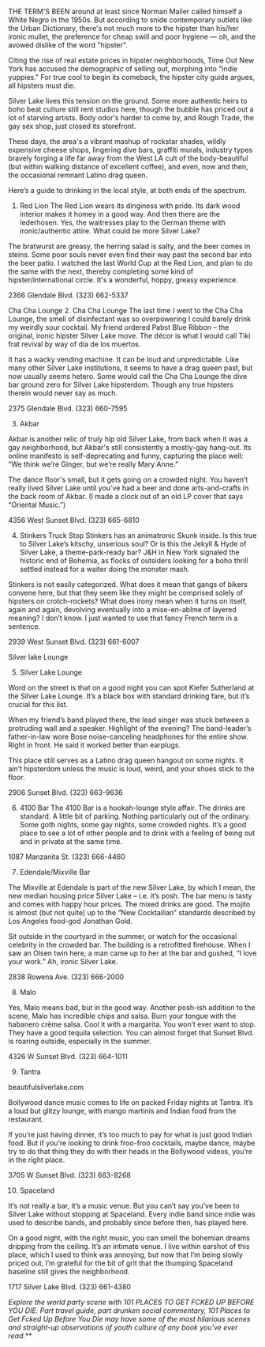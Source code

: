 THE TERM'S BEEN around at least since Norman Mailer called himself a White Negro in the 1950s. But according to snide contemporary outlets like the Urban Dictionary, there's not much more to the hipster than his/her ironic mullet, the preference for cheap swill and poor hygiene — oh, and the avowed dislike of the word "hipster".

Citing the rise of real estate prices in hipster neighborhoods, Time Out New York has accused the demographic of selling out, morphing into "indie yuppies."  For true cool to begin its comeback, the hipster city guide argues, all hipsters must die.

Silver Lake lives this tension on the ground. Some more authentic heirs to boho beat culture still rent studios here, though the bubble has priced out a lot of starving artists. Body odor's harder to come by, and Rough Trade, the gay sex shop, just closed its storefront.

These days, the area's a vibrant mashup of rockstar shades, wildly expensive cheese shops, lingering dive bars, graffiti murals, industry types bravely forging a life far away from the West LA cult of the body-beautiful (but within walking distance of excellent coffee), and even, now and then, the occasional remnant Latino drag queen.

Here’s a guide to drinking in the local style, at both ends of the spectrum.

1. Red Lion
 The Red Lion wears its dinginess with pride. Its dark wood interior makes it homey in a good way. And then there are the lederhosen. Yes, the waitresses play to the German theme with ironic/authentic attire. What could be more Silver Lake? 

The bratwurst are greasy, the herring salad is salty, and the beer comes in steins. Some poor souls never even find their way past the second bar into the beer patio. I watched the last World Cup at the Red Lion, and plan to do the same with the next, thereby completing some kind of hipster/international circle. It's a wonderful, hoppy, greasy experience.

2366 Glendale Blvd. (323) 662-5337

Cha Cha Lounge
2. Cha Cha Lounge
The last time I went to the Cha Cha Lounge, the smell of disinfectant was so overpowering I could barely drink my weirdly sour cocktail. My friend ordered Pabst Blue Ribbon – the original, ironic hipster Silver Lake move. The décor is what I would call Tiki frat revival by way of día de los muertos. 

It has a wacky vending machine. It can be loud and unpredictable. Like many other Silver Lake institutions, it seems to have a drag queen past, but now usually seems hetero. Some would call the Cha Cha Lounge the dive bar ground zero for Silver Lake hipsterdom. Though any true hipsters therein would never say as much.

2375 Glendale Blvd. (323) 660-7595

3. Akbar

Akbar is another relic of truly hip old Silver Lake, from back when it was a gay neighborhood, but Akbar's still consistently a mostly-gay hang-out. Its online manifesto is self-deprecating and funny, capturing the place well: “We think we’re Ginger, but we’re really Mary Anne.” 

The dance floor's small, but it gets going on a crowded night. You haven’t really lived Silver Lake until you've had a beer and done arts-and-crafts in the back room of Akbar. (I made a clock out of an old LP cover that says “Oriental Music.”)

4356 West Sunset Blvd. (323) 665-6810 

4. Stinkers Truck Stop
Stinkers has an animatronic Skunk inside. Is this true to Silver Lake’s kitschy, unserious soul? Or is this the Jekyll & Hyde of Silver Lake, a theme-park-ready bar? J&H in New York signaled the historic end of Bohemia, as flocks of outsiders looking for a boho thrill settled instead for a waiter doing the monster mash.

Stinkers is not easily categorized. What does it mean that gangs of bikers convene here, but that they seem like they might be comprised solely of hipsters on crotch-rockets? What does irony mean when it turns on itself, again and again, devolving eventually into a mise-en-abîme of layered meaning? I don’t know. I just wanted to use that fancy French term in a sentence.

2939 West Sunset Blvd. (323) 661-6007

Silver lake Lounge

5. Silver Lake Lounge

Word on the street is that on a good night you can spot Kiefer Sutherland at the Silver Lake Lounge. It’s a black box with standard drinking fare, but it’s crucial for this list. 

When my friend’s band played there, the lead singer was stuck between a protruding wall and a speaker. Highlight of the evening? The band-leader’s father-in-law wore Bose noise-canceling headphones for the entire show. Right in front. He said it worked better than earplugs. 

This place still serves as a Latino drag queen hangout on some nights. It ain’t hipsterdom unless the music is loud, weird, and your shoes stick to the floor.

2906 Sunset Blvd. (323) 663-9636

6.  4100 Bar
The 4100 Bar is a hookah-lounge style affair. The drinks are standard. A little bit of parking. Nothing particularly out of the ordinary.  Some goth nights, some gay nights, some crowded nights. It’s a good place to see a lot of other people and to drink with a feeling of being out and in private at the same time.

1087 Manzanita St. (323) 666-4460

7. Edendale/Mixville Bar

 The Mixville at Edendale is part of the new Silver Lake, by which I mean, the new median housing price Silver Lake – i.e. it’s posh.  The bar menu is tasty and comes with happy hour prices. The mixed drinks are good. The mojito is almost (but not quite) up to the “New Cocktailian” standards described by Los Angeles food-god Jonathan Gold. 

Sit outside in the courtyard in the summer, or watch for the occasional celebrity in the crowded bar. The building is a retrofitted firehouse. When I saw an Olsen twin here, a man came up to her at the bar and gushed, “I love your work.” Ah, ironic Silver Lake.

2838 Rowena Ave. (323) 666-2000‎

8. Malo

Yes, Malo means bad, but in the good way. Another posh-ish addition to the scene, Malo has incredible chips and salsa. Burn your tongue with the habanero crème salsa. Cool it with a margarita. You won’t ever want to stop. They have a good tequila selection. You can almost forget that Sunset Blvd. is roaring outside, especially in the summer.

4326 W Sunset Blvd. (323) 664-1011

9. Tantra

beautifulsilverlake.com 

Bollywood dance music comes to life on packed Friday nights at Tantra. It’s a loud but glitzy lounge, with mango martinis and Indian food from the restaurant. 

If you’re just having dinner, it’s too much to pay for what is just good Indian food. But if you’re looking to drink froo-froo cocktails, maybe dance, maybe try to do that thing they do with their heads in the Bollywood videos, you’re in the right place.

3705 W Sunset Blvd. (323) 663-8268

10. Spaceland

It’s not really a bar, it’s a music venue. But you can’t say you’ve been to Silver Lake without stopping at Spaceland. Every indie band since indie was used to describe bands, and probably since before then, has played here. 

On a good night, with the right music, you can smell the bohemian dreams dripping from the ceiling. It’s an intimate venue. I live within earshot of this place, which I used to think was annoying, but now that I’m being slowly priced out, I’m grateful for the bit of grit that the thumping Spaceland baseline still gives the neighborhood.

1717 Silver Lake Blvd. (323) 661-4380 

***Explore the world party scene with 101 PLACES TO GET F*CKED UP BEFORE YOU DIE.  Part travel guide, part drunken social commentary, 101 Places to Get F*cked Up Before You Die may have some of the most hilarious scenes and straight-up observations of youth culture of any book you've ever read.***

